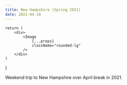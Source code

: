```yaml
---
title: New Hampshire (Spring 2021)
date: 2021-04-19
---
```



    return (
        <div>
            <Image
                {...props}
                className="rounded-lg"
            />
        </div>
    )
}

Weekend trip to New Hampshire over April break in 2021.

<div className="mt-8 space-y-4">
    <Photo src="/images/new-hampshire-2021/DSC00536.jpg" width={6000} height={4000} />
    <Photo src="/images/new-hampshire-2021/DSC00540.jpg" width={6000} height={4000} />
    <Photo src="/images/new-hampshire-2021/DSC00543.jpg" width={6000} height={4000} />
    <Photo src="/images/new-hampshire-2021/DSC00544.jpg" width={6000} height={4000} />
    <Photo src="/images/new-hampshire-2021/DSC00545.jpg" width={6000} height={4000} />
    <Photo src="/images/new-hampshire-2021/DSC00547.jpg" width={4000} height={6000} />
    <Photo src="/images/new-hampshire-2021/DSC00549.jpg" width={6000} height={4000} />
    <Photo src="/images/new-hampshire-2021/DSC00551.jpg" width={6000} height={4000} />
    <Photo src="/images/new-hampshire-2021/DSC00552.jpg" width={6000} height={4000} />
    <Photo src="/images/new-hampshire-2021/DSC00553.jpg" width={6000} height={4000} />
    <Photo src="/images/new-hampshire-2021/DSC00555.jpg" width={6000} height={4000} />
    <Photo src="/images/new-hampshire-2021/DSC00562.jpg" width={4000} height={6000} />
    <Photo src="/images/new-hampshire-2021/DSC00566.jpg" width={6000} height={4000} />
    <Photo src="/images/new-hampshire-2021/DSC00567.jpg" width={4000} height={6000} />
    <Photo src="/images/new-hampshire-2021/DSC00570.jpg" width={4000} height={6000} />
    <Photo src="/images/new-hampshire-2021/DSC00573.jpg" width={6000} height={4000} />
    <Photo src="/images/new-hampshire-2021/DSC00584.jpg" width={5528} height={3686} />
</div>
